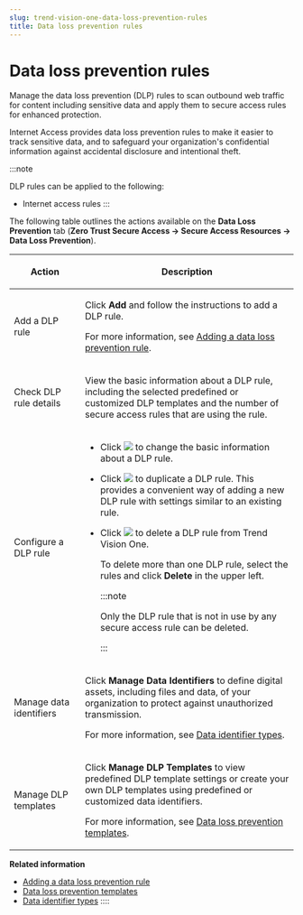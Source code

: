```yaml
---
slug: trend-vision-one-data-loss-prevention-rules
title: Data loss prevention rules
---
```

# Data loss prevention rules

Manage the data loss prevention (DLP) rules to scan outbound web traffic for content including sensitive data and apply them to secure access rules for enhanced protection.

Internet Access provides data loss prevention rules to make it easier to track sensitive data, and to safeguard your organization's confidential information against accidental disclosure and intentional theft.

:::note

DLP rules can be applied to the following:

- Internet access rules
:::

The following table outlines the actions available on the **Data Loss Prevention** tab (**Zero Trust Secure Access → Secure Access Resources → Data Loss Prevention**).

<table>
<colgroup>
<col style="width: 25%" />
<col style="width: 75%" />
</colgroup>
<thead>
<tr>
<th><p>Action</p></th>
<th><p>Description</p></th>
</tr>
</thead>
<tbody>
<tr>
<td><p>Add a DLP rule</p></td>
<td><p>Click <strong>Add</strong> and follow the instructions to add a DLP rule.</p>
<p>For more information, see <a href="trend-vision-one-adding-data-loss-prevention-rule">Adding a data loss prevention rule</a>.</p></td>
</tr>
<tr>
<td><p>Check DLP rule details</p></td>
<td><p>View the basic information about a DLP rule, including the selected predefined or customized DLP templates and the number of secure access rules that are using the rule.</p></td>
</tr>
<tr>
<td><p>Configure a DLP rule</p></td>
<td><ul>
<li><p>Click <img src="./images/edit_icon=GUID-1F1D1164-5310-4D6D-ACD0-6049C86960AF.webp" /> to change the basic information about a DLP rule.</p></li>
<li><p>Click <img src="./images/duplicate=e79af1b6-17af-40ad-b942-53ffb9e796d2.webp" /> to duplicate a DLP rule. This provides a convenient way of adding a new DLP rule with settings similar to an existing rule.</p></li>
<li><p>Click <img src="./images/trash_icon=GUID-47cf6867-6315-438e-8670-86ff36f22a28.webp" /> to delete a DLP rule from Trend Vision One.</p>
<p>To delete more than one DLP rule, select the rules and click <strong>Delete</strong> in the upper left.</p>


:::note

<p>Only the DLP rule that is not in use by any secure access rule can be deleted.</p>


:::

</li>
</ul></td>
</tr>
<tr>
<td><p>Manage data identifiers</p></td>
<td><p>Click <strong>Manage Data Identifiers</strong> to define digital assets, including files and data, of your organization to protect against unauthorized transmission.</p>
<p>For more information, see <a href="trend-vision-one-data-identifier-types-ztsa">Data identifier types</a>.</p></td>
</tr>
<tr>
<td><p>Manage DLP templates</p></td>
<td><p>Click <strong>Manage DLP Templates</strong> to view predefined DLP template settings or create your own DLP templates using predefined or customized data identifiers.</p>
<p>For more information, see <a href="trend-vision-one-data-loss-prevention-templates-ztsa">Data loss prevention templates</a>.</p></td>
</tr>
</tbody>
</table>

**Related information**

- [Adding a data loss prevention rule](adding-data-loss-prevention-rule.md "Select one or more Trend Micro predefined or customized DLP templates or your published sensitivity labels from Microsoft Purview Information Protection to form a data loss prevention rule.")
- [Data loss prevention templates](data-loss-prevention-templates-ztsa.md "Create DLP rules using predefined or custom templates.")
- [Data identifier types](data-identifier-types-ztsa.md "Use data identifiers to define digital assets.")
::::
